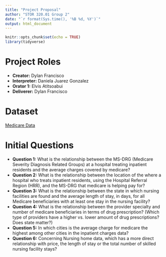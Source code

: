 ```yaml
---
title: "Project Proposal"
author: "STOR 320.01 Group 2"
date: "`r format(Sys.time(), '%B %d, %Y')`"
output: html_document
---
```


```r
knitr::opts_chunk$set(echo = TRUE)
library(tidyverse)
```

# Project Roles

- **Creator:** Dylan Francisco
- **Interpreter:** Daniela Juarez Gonzalez
- **Orator 1:** Elvis Atitsoabui
- **Deliverer:** Dylan Francisco

# Dataset

[Medicare Data](https://www.kaggle.com/datasets/cms/cms-medicare)

# Initial Questions

- **Question 1:** What is the relationship between the MS-DRG (Medicare Severity Diagnosis Related Groups) at a hospital treating inpatient residents and the average charges covered by medicare?
- **Question 2:** What is the relationship between the location of the where a hospital who treats inpatient residents, using the Hospital Referral Region (HRR), and the MS-DRG that medicare is helping pay for?
- **Question 3:** What is the relationship between the state in which nursing facilities are found and the average length of stay, in days, for all Medicare beneficiaries with at least one stay in the nursing facility?
- **Question 4:** What is the relationship between the provider specialty and number of medicare beneficiaries in terms of drug prescription? (Which type of providers have a higher vs. lower amount of drug prescriptions? Does state matter?)
- **Question 5:** In which cities is the average charge for medicare the highest among other cities in the inpatient charges data? 
- **Question 6:** Concerning Nursing home data, which has a more direct relationship with price, the length of stay or the total number of skilled nursing facility stays?

